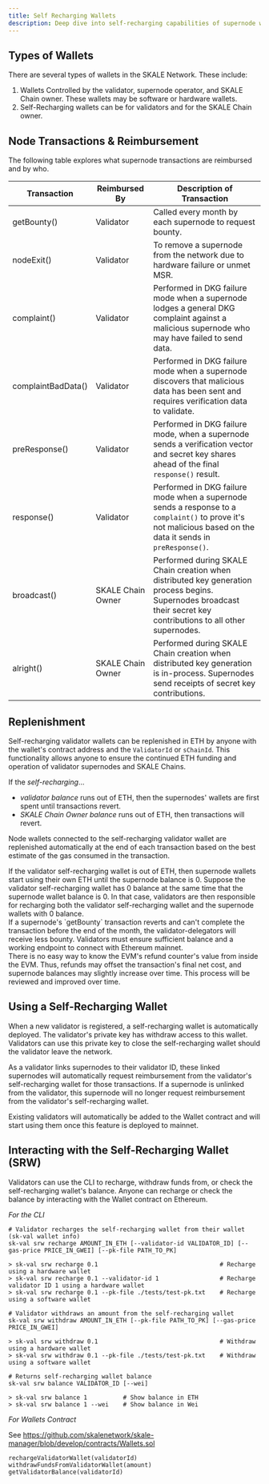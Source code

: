 ```yaml
---
title: Self Recharging Wallets
description: Deep dive into self-recharging capabilities of supernode wallets
---
```



## Types of Wallets

There are several types of wallets in the SKALE Network.  These include:

1. Wallets Controlled by the validator, supernode operator, and SKALE Chain owner.
These wallets may be software or hardware wallets.
2. Self-Recharging wallets can be for validators and for the SKALE Chain owner.

## Node Transactions & Reimbursement

The following table explores what supernode transactions are reimbursed and by who.

| Transaction      | Reimbursed By       | Description of Transaction                                                                                                                            |
|------------------|---------------------|------------------------------------------------------------------------------------------------------------------------------------------------------ |
| getBounty()    | Validator            | Called every month by each supernode to request bounty.                                                                                                   |
| nodeExit()     | Validator            | To remove a supernode from the network due to hardware failure or unmet MSR.                                                                              |
| complaint()    | Validator            | Performed in DKG failure mode when a supernode lodges a general DKG complaint against a malicious supernode who may have failed to send data.                  |
| complaintBadData() | Validator       | Performed in DKG failure mode when a supernode discovers that malicious data has been sent and requires verification data to validate.                     |
| preResponse()  | Validator            | Performed in DKG failure mode, when a supernode sends a verification vector and secret key shares ahead of the final `response()` result.                 |
| response()     | Validator            | Performed in DKG failure mode when a supernode sends a response to a `complaint()` to prove it's not malicious based on the data it sends in `preResponse()`. |
| broadcast()    | SKALE Chain Owner    | Performed during SKALE Chain creation when distributed key generation process begins. Supernodes broadcast their secret key contributions to all other supernodes. |
| alright()      | SKALE Chain Owner    | Performed during SKALE Chain creation when distributed key generation is in-process. Supernodes send receipts of secret key contributions.                |

## Replenishment

Self-recharging validator wallets can be replenished in ETH by anyone with the wallet's contract address and the `ValidatorId` or `sChainId`. This functionality allows anyone to ensure the continued ETH funding and operation of validator supernodes and SKALE Chains.

If the _self-recharging_...

- _validator balance_ runs out of ETH, then the supernodes' wallets are first spent until transactions revert.
- _SKALE Chain Owner balance_ runs out of ETH, then transactions will revert.

Node wallets connected to the self-recharging validator wallet are replenished automatically at the end of each transaction based on the best estimate of the gas consumed in the transaction.

<Aside type="caution" >
If the validator self-recharging wallet is out of ETH, then supernode wallets start using their own ETH until the supernode balance is 0. Suppose the validator self-recharging wallet has 0 balance at the same time that the supernode wallet balance is 0. In that case, validators are then responsible for recharging both the validator self-recharging wallet and the supernode wallets with 0 balance.
</Aside>

<Aside type="danger" >
If a supernode's `getBounty` transaction reverts and can't complete the transaction before the end of the month, the validator-delegators will receive less bounty. Validators must ensure sufficient balance and a working endpoint to connect with Ethereum mainnet.
</Aside>

<Aside type="note" >
There is no easy way to know the EVM's refund counter's value from inside the EVM. Thus, refunds may offset the transaction's final net cost, and supernode balances may slightly increase over time. This process will be reviewed and improved over time.
</Aside>

## Using a Self-Recharging Wallet

When a new validator is registered, a self-recharging wallet is automatically deployed. The validator's private key has withdraw access to this wallet. Validators can use this private key to close the self-recharging wallet should the validator leave the network.

As a validator links supernodes to their validator ID, these linked supernodes will automatically request reimbursement from the validator's self-recharging wallet for those transactions. If a supernode is unlinked from the validator, this supernode will no longer request reimbursement from the validator's self-recharging wallet.

Existing validators will automatically be added to the Wallet contract and will start using them once this feature is deployed to mainnet.

## Interacting with the Self-Recharging Wallet (SRW)

Validators can use the CLI to recharge, withdraw funds from, or check the self-recharging wallet's balance. Anyone can recharge or check the balance by interacting with the Wallet contract on Ethereum.

_For the CLI_

```shell
# Validator recharges the self-recharging wallet from their wallet (sk-val wallet info)
sk-val srw recharge AMOUNT_IN_ETH [--validator-id VALIDATOR_ID] [--gas-price PRICE_IN_GWEI] [--pk-file PATH_TO_PK]

> sk-val srw recharge 0.1                                  # Recharge using a hardware wallet
> sk-val srw recharge 0.1 --validator-id 1                 # Recharge validator ID 1 using a hardware wallet
> sk-val srw recharge 0.1 --pk-file ./tests/test-pk.txt    # Recharge using a software wallet

# Validator withdraws an amount from the self-recharging wallet
sk-val srw withdraw AMOUNT_IN_ETH [--pk-file PATH_TO_PK] [--gas-price PRICE_IN_GWEI]

> sk-val srw withdraw 0.1                                  # Withdraw using a hardware wallet
> sk-val srw withdraw 0.1 --pk-file ./tests/test-pk.txt    # Withdraw using a software wallet

# Returns self-recharging wallet balance
sk-val srw balance VALIDATOR_ID [--wei]

> sk-val srw balance 1          # Show balance in ETH
> sk-val srw balance 1 --wei    # Show balance in Wei
```

_For Wallets Contract_

See https://github.com/skalenetwork/skale-manager/blob/develop/contracts/Wallets.sol

```shell
rechargeValidatorWallet(validatorId)
withdrawFundsFromValidatorWallet(amount)
getValidatorBalance(validatorId)
```
